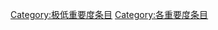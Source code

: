 {{catmore1|[[Wikipedia:建筑专题|Wikipedia:建筑专题]]}}
{{Articles by Importance|topic=建筑|project=建筑|format=toc}}
{{emptycat}}

[[Category:极低重要度条目|Category:极低重要度条目]]
[[Category:各重要度条目|Category:各重要度条目]]